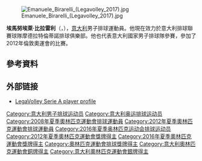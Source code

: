[[File:Emanuele_Birarelli_(Legavolley_2017).jpg|thumb]]

'''埃馬努埃萊·比拉雷利'''（{{lang-it|Emanuele Birarelli}}，{{bd|1981年|2月8日}}），[[意大利|意大利]]男子排球運動員。他現在效力於意大利排球聯賽球隊摩德拉特倫蒂諾排球俱樂部。他也代表意大利國家男子排球隊參賽，參加了2012年倫敦奧運會的比賽。

== 參考資料 ==
{{reflist}}

== 外部链接 ==
* [http://www.legavolley.it/DettaglioAtleta.asp?IdAtleta=BIR-EMA-81 LegaVolley Serie A player profile] {{Wayback|url=http://www.legavolley.it/DettaglioAtleta.asp?IdAtleta=BIR-EMA-81 |date=20170308184402 }}

{{2016年夏季奥运会意大利男子排球阵容}}

{{Authority control}}
{{DEFAULTSORT:Birarelli, Emanuele}}
[[Category:意大利男子排球运动员|Category:意大利男子排球运动员]]
[[Category:意大利奥运排球运动员|Category:意大利奥运排球运动员]]
[[Category:2008年夏季奧林匹克運動會排球運動員|Category:2008年夏季奧林匹克運動會排球運動員]]
[[Category:2012年夏季奧林匹克運動會排球運動員|Category:2012年夏季奧林匹克運動會排球運動員]]
[[Category:2016年夏季奥林匹克运动会排球运动员|Category:2016年夏季奥林匹克运动会排球运动员]]
[[Category:2012年夏季奧林匹克運動會獎牌得主|Category:2012年夏季奧林匹克運動會獎牌得主]]
[[Category:2016年夏季奧林匹克運動會獎牌得主|Category:2016年夏季奧林匹克運動會獎牌得主]]
[[Category:奧林匹克運動會排球獎牌得主|Category:奧林匹克運動會排球獎牌得主]]
[[Category:意大利奧林匹克運動會銅牌得主|Category:意大利奧林匹克運動會銅牌得主]]
[[Category:意大利奧林匹克運動會銀牌得主|Category:意大利奧林匹克運動會銀牌得主]]